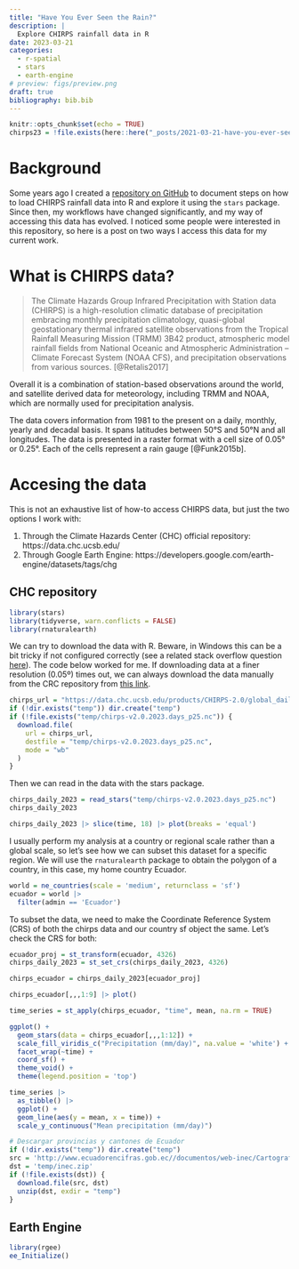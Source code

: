 ```yaml
---
title: "Have You Ever Seen the Rain?"
description: |
  Explore CHIRPS rainfall data in R
date: 2023-03-21
categories:
  - r-spatial
  - stars
  - earth-engine
# preview: figs/preview.png
draft: true
bibliography: bib.bib
---
```


```r
knitr::opts_chunk$set(echo = TRUE)
chirps23 = !file.exists(here::here("_posts/2021-03-21-have-you-ever-seen-the-rain/temp/chirps-v2.0.2023.days_p05.nc"))
```

# Background 

Some years ago I created a [repository on GitHub](https://github.com/loreabad6/chirps-stars) to document steps on how to load CHIRPS rainfall data into R and explore it using the `stars` package. Since then, my workflows have changed significantly, and my way of accessing this data has evolved. I noticed some people were interested in this repository, so here is a post on two ways I access this data for my current work. 

# What is CHIRPS data?

> The Climate Hazards Group Infrared Precipitation with Station data (CHIRPS) is a high-resolution climatic database of precipitation embracing monthly precipitation climatology, quasi-global geostationary thermal infrared satellite observations from the Tropical Rainfall Measuring Mission (TRMM) 3B42 product, atmospheric model rainfall fields from National Oceanic and Atmospheric Administration – Climate Forecast System (NOAA CFS), and precipitation observations from various sources. [@Retalis2017] 

Overall it is a combination of station-based observations around the world, and satellite derived data for meteorology, including TRMM and NOAA, which are normally used for precipitation analysis.

The data covers information from 1981 to the present on a daily, monthly, yearly and decadal basis. It spans latitudes between 50°S and 50°N and all longitudes. The data is presented in a raster format with a cell size of 0.05° or 0.25°. Each of the cells represent a rain gauge [@Funk2015b].

# Accesing the data

This is not an exhaustive list of how-to access CHIRPS data, but just the two options I work with:

1. Through the Climate Hazards Center (CHC) official repository: https://data.chc.ucsb.edu/
2. Through Google Earth Engine: https://developers.google.com/earth-engine/datasets/tags/chg

## CHC repository

```r
library(stars)
library(tidyverse, warn.conflicts = FALSE)
library(rnaturalearth)
```

We can try to download the data with R. Beware, in Windows this can be a bit tricky if not configured correctly (see a related stack overflow question [here](https://stackoverflow.com/questions/51911544/r-crashes-while-opening-netcdf-file)). The code below worked for me. If downloading data at a finer resolution (0.05º) times out, we can always download the data manually from the CRC repository from [this link](https://data.chc.ucsb.edu/products/CHIRPS-2.0/global_daily/netcdf/).

```r
chirps_url = "https://data.chc.ucsb.edu/products/CHIRPS-2.0/global_daily/netcdf/p25/chirps-v2.0.2023.days_p25.nc"
if (!dir.exists("temp")) dir.create("temp")
if (!file.exists("temp/chirps-v2.0.2023.days_p25.nc")) {
  download.file(
    url = chirps_url,
    destfile = "temp/chirps-v2.0.2023.days_p25.nc", 
    mode = "wb"
  )
}

```

Then we can read in the data with the stars package. 

```r
chirps_daily_2023 = read_stars("temp/chirps-v2.0.2023.days_p25.nc")
chirps_daily_2023
```

```r
chirps_daily_2023 |> slice(time, 18) |> plot(breaks = 'equal')
```

I usually perform my analysis at a country or regional scale rather than a global scale, so let's see how we can subset this dataset for a specific region. We will use the `rnaturalearth` package to obtain the polygon of a country, in this case, my home country Ecuador.

```r
world = ne_countries(scale = 'medium', returnclass = 'sf')
ecuador = world |>
  filter(admin == 'Ecuador')
```

To subset the data, we need to make the Coordinate Reference System (CRS) of both the chirps data and our country sf object the same. Let's check the CRS for both:

```r
ecuador_proj = st_transform(ecuador, 4326)
chirps_daily_2023 = st_set_crs(chirps_daily_2023, 4326)

chirps_ecuador = chirps_daily_2023[ecuador_proj]

chirps_ecuador[,,,1:9] |> plot()
```

```r
time_series = st_apply(chirps_ecuador, "time", mean, na.rm = TRUE)
```

```r
ggplot() +
  geom_stars(data = chirps_ecuador[,,,1:12]) +
  scale_fill_viridis_c("Precipitation (mm/day)", na.value = 'white') +
  facet_wrap(~time) +
  coord_sf() +
  theme_void() +
  theme(legend.position = 'top')
```
```r
time_series |> 
  as_tibble() |> 
  ggplot() +
  geom_line(aes(y = mean, x = time)) +
  scale_y_continuous("Mean precipitation (mm/day)")
```

```r
# Descargar provincias y cantones de Ecuador
if (!dir.exists("temp")) dir.create("temp")
src = 'http://www.ecuadorencifras.gob.ec//documentos/web-inec/Cartografia/Clasificador_Geografico/2012/SHP.zip'
dst = 'temp/inec.zip'
if (!file.exists(dst)) {
  download.file(src, dst)
  unzip(dst, exdir = "temp")
}
```

## Earth Engine

```r
library(rgee)
ee_Initialize()

```



